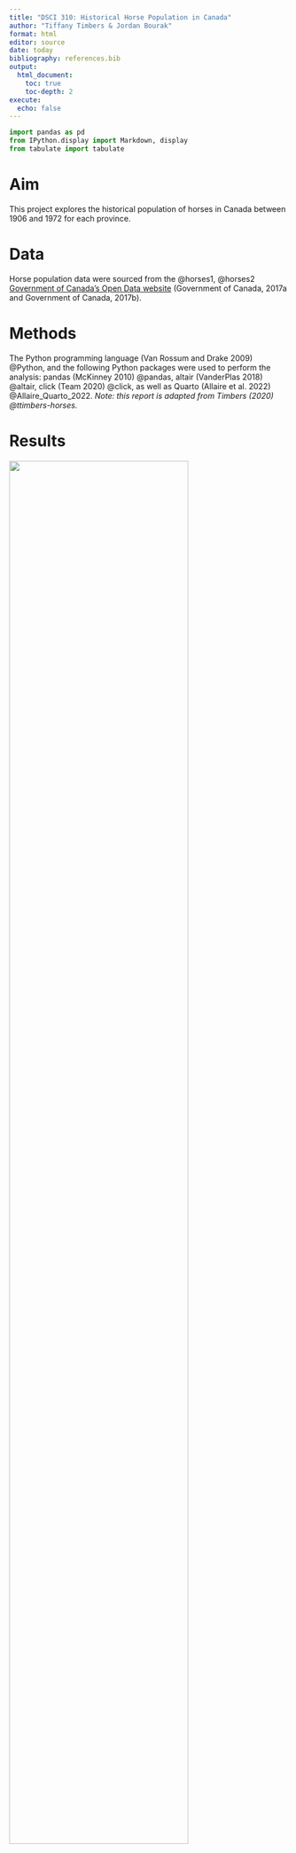 ```yaml
---
title: "DSCI 310: Historical Horse Population in Canada"
author: "Tiffany Timbers & Jordan Bourak"
format: html
editor: source
date: today
bibliography: references.bib
output:
  html_document:
    toc: true
    toc-depth: 2
execute:
  echo: false
---
```


```python
import pandas as pd
from IPython.display import Markdown, display
from tabulate import tabulate
```

# Aim

This project explores the historical population of horses in Canada 
between 1906 and 1972 for each province.

# Data

Horse population data were sourced from the @horses1, @horses2
[Government of Canada's Open Data website](http://open.canada.ca/en/open-data) 
(Government of Canada, 2017a and Government of Canada, 2017b).

# Methods

The Python programming language (Van Rossum and Drake 2009) @Python,
and the following Python packages were used to perform the analysis: 
pandas (McKinney 2010) @pandas, altair (VanderPlas 2018) @altair, click (Team 2020) @click, 
as well as Quarto (Allaire et al. 2022) @Allaire_Quarto_2022. 
*Note: this report is adapted from Timbers (2020) @ttimbers-horses.* 

# Results

![](../results/horse_pops_plot.png){#fig-figure1 width=80%}

Figure 1: Horse populations for all provinces in Canada from 1906 - 1972. 
@fig-figure1
We can see from Figure 1 that Ontario, Saskatchewan and Alberta 
have had the highest horse populations in Canada. 
All provinces have had a decline in horse populations since 1940. 
This is likely due to the rebound of the Canadian automotive industry 
after the Great Depression and the Second World War. 
An interesting follow-up visualisation would be car sales per year 
for each Province over the time period visualised above 
to further support this hypothesis.

Suppose we were interested in looking in more closely at the province 
with the highest spread (in terms of standard deviation) of horse populations. 
We present the standard deviations in Table 1.

Table 1. Standard deviation of historical (1906-1972) horse populations for each Canadian province.

```python
#| label: tbl-horse-sd
#| tbl-cap: "Standard deviation of historical horse populations for each Canadian province."
horses_sd_table = pd.read_csv("../results/horses_sd.csv")
largest_sd = horses_sd_table['Province'].values[0]
Markdown(horses_sd_table.to_markdown(index = False))
```

Note that we define standard deviation (of a sample) as

$$s = \sqrt{\frac{\sum_{i=1}^N (x_i - \overline{x})^2}{N-1} }$$

Additionally, note that in Table 1 @tbl-horse-sd we consider the sample standard deviation of the number of horses during the same time span as Figure 1.

![](../results/horse_pops_plot_largest_sd.png){#fig-figure2 width=65%}

Figure 2: Horse populations for the province with the largest standard deviation
@fig-figure2
In Figure 2 we zoom in and look at the province of `{{largest_sd}}`, which had the largest spread of values in terms of standard deviation.

# References